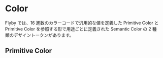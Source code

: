 
<Meta title="Documents/Color" />

# Color

Flyby では、16 進数のカラーコードで汎用的な値を定義した Primitive Color と Primitive Color を参照する形で用途ごとに定義された Semantic Color の 2 種類のデザイントークンがあります。

## Primitive Color

<Color />
